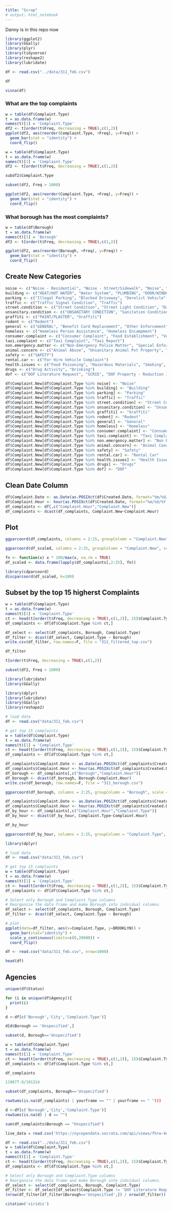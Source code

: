 ```yaml
---
title: "Scrap"
# output: html_notebook
---
```

Danny is in this repo now
```r
library(ggplot2)
library(GGally) 
library(plyr)
library(tidyverse)
library(reshape2)
library(lubridate)
```

```r
df <- read.csv("../data/311_feb.csv")
```
```r
df
```

```r
visna(df)
```


### What are the top complaints
```r
w = table(df$Complaint.Type)
t = as.data.frame(w)
names(t)[1] = 'Complaint.Type'
df2 <- t[order(t$Freq, decreasing = TRUE),c(1,2)]
ggplot(df2, aes(reorder(Complaint.Type, +Freq), y=Freq)) +
  geom_bar(stat = "identity") +
  coord_flip()
```

```r
w = table(df$Complaint.Type)
t = as.data.frame(w)
names(t)[1] = 'Complaint.Type'
df2 <- t[order(t$Freq, decreasing = TRUE),c(1,2)]
```
```r
subdf2$Complaint.Type
```

```r
subset(df2, Freq > 1000)
```

```r
ggplot(df2, aes(reorder(Complaint.Type, +Freq), y=Freq)) +
  geom_bar(stat = "identity") +
  coord_flip()
```

### What borough has the most complaints?
```r
w = table(df$Borough)
t = as.data.frame(w)
names(t)[1] = 'Borough'
df2 <- t[order(t$Freq, decreasing = TRUE),c(1,2)]
```

```r
ggplot(df2, aes(reorder(Borough, +Freq), y=Freq)) +
  geom_bar(stat = "identity") +
  coord_flip()
```

## Create New Categories
```r
noise <- c("Noise - Residential", "Noise - Street/Sidewalk", "Noise", "Noise - Commercial", "Noise - Vehicle", "Noise - Park", "Noise - Helicopter")
building <- c("HEAT/HOT WATER", "Water System", "PLUMBING", "DOOR/WINDOW", "Sewer", "WATER LEAK", "General Construction/Plumbing", "Building/Use", "ELECTRIC", "FLOORING/STAIRS", "Maintenance or Facility", "Elevator", "Lead", "Plumbing", "Housing - Low Income Senior", "Indoor Air Quality", "Electrical", "Water Conservation", "School Maintenance", "Boilers", "Water Quality", "ELEVATOR", "OUTSIDE BUILDING", "Indoor Sewage", "Non-Residential Heat")
parking <- c("Illegal Parking", "Blocked Driveway", "Derelict Vehicle", "Derelict Vehicles", "Vacant Lot", "Derelict Bicycle")
traffic <- c("Traffic Signal Condition", "Traffic")
street.condition <- c("Street Condition", "Street Light Condition", "Damaged Tree", "New Tree Request", "Overgrown Tree/Branches", "Snow", "Dead/Dying Tree", "Broken Muni Meter", "Root/Sewer/Sidewalk Condition", "Air Quality", "Street Sign - Damaged", "Sidewalk Condition","Street Sign - Missing", "Highway Condition", "Illegal Tree Damage", "Standing Water", "Curb Condition", "Violation of Park Rules", "Street Sign - Dangling", "Broken Parking Meter", "Overflowing Litter Baskets")
unsanitary.condition <- c("UNSANITARY CONDITION", "Sanitation Condition", "Missed Collection (All Materials)", "Dirty Conditions")
graffiti <- c("PAINT/PLASTER", "Graffiti")
rodent <- c("Rodent")
general <- c("GENERAL", "Benefit Card Replacement", "Other Enforcement", "Agency Issues", "Opinion for the Mayor", "Housing Options", "Request Xmas Tree Collection", "DRIE", "Request Large Bulky Item Collection",  "Electronics Waste", "APPLIANCE", "Special Projects Inspection Team (SPIT)", "Litter Basket / Request", "Asbestos")
homeless <- c("Homeless Person Assistance", "Homeless Encampment")
consumer.complaint <- c("Consumer Complaint", "Food Establishment", "Vending", "Cable Complaint")
taxi.complaint <- c("Taxi Complaint", "Taxi Report")
non.emergency.matter <- c("Non-Emergency Police Matter", "Special Enforcement")
animal.concern <- c("Animal Abuse", "Unsanitary Animal Pvt Property", "Animal in a Park")
safety <- c("SAFETY")
rental.car <- c("For Hire Vehicle Complaint")
health.issues <- c("Food Poisoning", "Hazardous Materials", "Smoking", "Industrial Waste")
drugs <- c("Drug Activity", "Drinking")
dof <- c("DOF Literature Request", "SCRIE", "DOF Property - Reduction Issue", "DOF Property - Payment Issue", "DOF Property - Request Copy", "DOF Property - Update Account", "DOT Literature Request", "DOF Parking - Payment Issue", "HPD Literature Request", "DCA / DOH New License Application Request", "DOF Property - Owner Issue", "DPR Internal", "DOF Parking - Tax Exemption")

```

```r
df$Complaint.New[df$Complaint.Type %in% noise] <- "Noise"
df$Complaint.New[df$Complaint.Type %in% building] <- "Building"
df$Complaint.New[df$Complaint.Type %in% parking] <- "Parking"
df$Complaint.New[df$Complaint.Type %in% traffic] <- "Traffic"
df$Complaint.New[df$Complaint.Type %in% street.condition] <- "Street Condition"
df$Complaint.New[df$Complaint.Type %in% unsanitary.condition] <- "Unsanitary Condition"
df$Complaint.New[df$Complaint.Type %in% graffiti] <- "Graffiti"
df$Complaint.New[df$Complaint.Type %in% rodent] <- "Rodent"
df$Complaint.New[df$Complaint.Type %in% general] <- "General"
df$Complaint.New[df$Complaint.Type %in% homeless] <- "Homeless"
df$Complaint.New[df$Complaint.Type %in% consumer.complaint] <- "Consumer Complaint"
df$Complaint.New[df$Complaint.Type %in% taxi.complaint] <- "Taxi Complaint"
df$Complaint.New[df$Complaint.Type %in% non.emergency.matter] <- "Non Emergency Matter"
df$Complaint.New[df$Complaint.Type %in% animal.concern] <- "Animal Concern"
df$Complaint.New[df$Complaint.Type %in% safety] <- "Safety"
df$Complaint.New[df$Complaint.Type %in% rental.car] <- "Rental Car"
df$Complaint.New[df$Complaint.Type %in% health.issues] <- "Health Issues"
df$Complaint.New[df$Complaint.Type %in% drugs] <- "Drugs"
df$Complaint.New[df$Complaint.Type %in% dof] <- "DOF"
```

## Clean Date Column

```r
df$Complaint.Date <- as.Date(as.POSIXct(df$Created.Date, format="%m/%d/%Y"))
df$Complaint.Hour <- hour(as.POSIXct(df$Created.Date, format="%m/%d/%Y %I:%M:%S %p"))
df_complaints <- df[,c("Complaint.Hour","Complaint.New")]
df_complaints <- dcast(df_complaints, Complaint.New~Complaint.Hour)
```


## Plot

```r
ggparcoord(df_complaints, columns = 2:25, groupColumn = "Complaint.New", scale = "globalminmax")
```


```r
ggparcoord(df_scaled, columns = 2:25, groupColumn = "Complaint.New", scale = "globalminmax")

```


```r
fn <- function(x) x * 100/max(x, na.rm = TRUE)
df_scaled <- data.frame(lapply(df_complaints[,2:25], fn))
```

```r
library(cdparcoord)
discparcoord(df_scaled, k=100) 
```


## Subset by the top 15 higherst Complaints

```r
w = table(df$Complaint.Type)
t = as.data.frame(w)
names(t)[1] = 'Complaint.Type'
ct <- head(t[order(t$Freq, decreasing = TRUE),c(1,2)], 15)$Complaint.Type
df_complaints <- df[df$Complaint.Type %in% ct,]
```
```r
df_select <- select(df_complaints, Borough, Complaint.Type)
df_filter <- dcast(df_select, Complaint.Type ~ Borough)
write.csv(df_filter, row.names=F, file = "311_filtered_top.csv")
```
```r
df_filter
```

```r
t[order(t$Freq, decreasing = TRUE),c(1,2)]
```

```r
subset(df2, Freq > 1000)
```
```r
library(lubridate)
library(GGally)
```

```r
library(dplyr)
library(lubridate)
library(GGally)
library(reshape2)

# load data
df <- read.csv("data/311_feb.csv")

# get top 15 complaints
w = table(df$Complaint.Type)
t = as.data.frame(w)
names(t)[1] = 'Complaint.Type'
ct <- head(t[order(t$Freq, decreasing = TRUE),c(1,2)], 15)$Complaint.Type
df_complaints <- df[df$Complaint.Type %in% ct,]

df_complaints$Complaint.Date <- as.Date(as.POSIXct(df_complaints$Created.Date, format="%m/%d/%Y"))
df_complaints$Complaint.Hour <- hour(as.POSIXct(df_complaints$Created.Date, format="%m/%d/%Y %I:%M:%S %p"))
df_borough <- df_complaints[,c("Borough","Complaint.Hour")]
df_borough <- dcast(df_borough, Borough~Complaint.Hour)
write.csv(df_borough, row.names=F, file = "311_borough.csv")
```



```r
ggparcoord(df_borough, columns = 2:25, groupColumn = "Borough", scale = "globalminmax")
```


```r
df_complaints$Complaint.Date <- as.Date(as.POSIXct(df_complaints$Created.Date, format="%m/%d/%Y"))
df_complaints$Complaint.Hour <- hour(as.POSIXct(df_complaints$Created.Date, format="%m/%d/%Y %I:%M:%S %p"))
df_by_hour <- df_complaints[,c("Complaint.Hour","Complaint.Type")]
df_by_hour <- dcast(df_by_hour, Complaint.Type~Complaint.Hour)
```
```r
df_by_hour
```
```r
ggparcoord(df_by_hour, columns = 2:25, groupColumn = "Complaint.Type", scale = "globalminmax")
```
```r
library(dplyr)

# load data
df <- read.csv("data/311_feb.csv")

# get top 15 complaints
w = table(df$Complaint.Type)
t = as.data.frame(w)
names(t)[1] = 'Complaint.Type'
ct <- head(t[order(t$Freq, decreasing = TRUE),c(1,2)], 15)$Complaint.Type
df_complaints <- df[df$Complaint.Type %in% ct,]

# Select only Borough and Complaint.Type columns 
# Reorganzie the data frame and make Borough into indvidual columns.
df_select <- select(df_complaints, Borough, Complaint.Type)
df_filter <- dcast(df_select, Complaint.Type ~ Borough)

# plot
ggplot(data=df_filter, aes(x=Complaint.Type, y=BROOKLYN)) +
  geom_bar(stat="identity") +
  scale_y_continuous(limits=c(0,20000)) + 
  coord_flip()
```

```r
df <- read.csv("data/311_feb.csv", nrow=1000)
```
```r
head(df)
```
## Agencies 

```r
unique(df$Status)
```
```r
for (i in unique(df$Agency)){
  print(i)
}
```



```r
d <-df[c('Borough','City','Complaint.Type')]
```

```r
d[d$Borough == 'Unspecified',]
```
```r
subset(d, Borough=='Unspecified')
```
```r
w = table(df$Complaint.Type)
t = as.data.frame(w)
names(t)[1] = 'Complaint.Type'
ct <- head(t[order(t$Freq, decreasing = TRUE),c(1,2)], 15)$Complaint.Type
df_complaints <- df[df$Complaint.Type %in% ct,]
```
```r
df_complaints
```

```r
119877.0/191314
```
```r
subset(df_complaints, Borough=='Unspecified')
```

```r
rowSums(is.na(df_complaints) | yourframe == "" | yourframe == " ")))
```
```r
d <-df[c('Borough','City','Complaint.Type')]
rowSums(is.na(d) | d == "")
```

```r
sum(df_complaints$Borough == "Unspecified")
```
```r
live_data = read.csv('https://nycopendata.socrata.com/api/views/fhrw-4uyv/rows.csv?accessType=DOWNLOAD&query=select+*+where+%60created_date%60+%3E%3D+%272018-03-29T00%3A00%3A00%27+AND+%60created_date%60+%3C+%272018-04-05T23%3A59%3A59%27')
```


```r
df <- read.csv("../data/311_feb.csv")
w = table(df$Complaint.Type)
t = as.data.frame(w)
names(t)[1] = 'Complaint.Type'
ct <- head(t[order(t$Freq, decreasing = TRUE),c(1,2)], 15)$Complaint.Type
df_complaints <- df[df$Complaint.Type %in% ct,]

# Select only Borough and Complaint.Type columns 
# Reorganzie the data frame and make Borough into indvidual columns.
df_select <- select(df_complaints, Borough, Complaint.Type)
df_filter <- df_select[df_select$Complaint.Type != 'DOF Literature Request', ]
(nrow(df_filter[df_filter$Borough=='Unspecified',]) / nrow(df_filter)) * 100
```


```r
citation('viridis')
```


